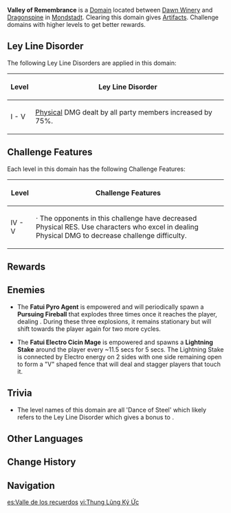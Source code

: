 {{Domain Infobox
|image        = Domain Valley of Remembrance.png
|type         = Blessing
|description  = After a period of time, the people of the continent lost track of the past. They attempt to explore downwards, searching for the things that they had forgotten. On the other side of the ancient tree's hollow, the secrets of yesterday have become today's treasures.
|region       = Mondstadt
|area         = Windwail Highland
|subarea      = Dawn Winery
|requiredAR   = 25/30/35/&#8203;40/45
|recLevel     = 47/59/69/&#8203;80/90
|recElements  = 
}}
'''Valley of Remembrance''' is a [[Domain]] located between [[Dawn Winery]] and [[Dragonspine]] in [[Mondstadt]]. Clearing this domain gives [[Artifacts]]. Challenge domains with higher levels to get better rewards.

==Ley Line Disorder==
The following Ley Line Disorders are applied in this domain:
{| class="wikitable" style="text-align:center;"
!Level
!Ley Line Disorder
|-
!I - V
|[[Physical]] DMG dealt by all party members increased by 75%.
|}

==Challenge Features==
Each level in this domain has the following Challenge Features:
{| class="wikitable"
!Level
!Challenge Features
|-
!IV - V
|· The opponents in this challenge have decreased Physical RES. Use characters who excel in dealing Physical DMG to decrease challenge difficulty.
|}

==Rewards==
{{Domain Levels/Blessing
|level=5
|sets=Traveling Doctor,Tiny Miracle,Viridescent Venerer,Maiden Beloved
}}

==Enemies==
{{Domain Enemies
|header=Valley of Remembrance I
|objective=Defeat 23 opponents within 300 seconds
|enemies=Treasure Hoarders: Cryo Potioneer*10,Treasure Hoarders: Handyman*5,Treasure Hoarders: Pugilist*5,Treasure Hoarders: Gravedigger*2,Treasure Hoarders: Seaman
}}
{{Domain Enemies
|header=Valley of Remembrance II
|objective=Defeat 16 opponents within 300 seconds
|enemies=Treasure Hoarders: Scout*4,Treasure Hoarders: Pyro Potioneer*3,Treasure Hoarders: Hydro Potioneer*5,Treasure Hoarders: Handyman,Treasure Hoarders: Crusher,Treasure Hoarders: Pugilist,Fatui Pyro Agent
}}
*The '''Fatui Pyro Agent''' is empowered and will periodically spawn a '''Pursuing Fireball''' that explodes three times once it reaches the player, dealing {{Color|Pyro DMG}}. During these three explosions, it remains stationary but will shift towards the player again for two more cycles.
{{Domain Enemies
|header=Valley of Remembrance III
|objective=Defeat 20 opponents within 1 minute (additional time will be gained after each kill).
|enemies=Treasure Hoarders: Scout*2,Treasure Hoarders: Pyro Potioneer*4,Treasure Hoarders: Electro Potioneer*4,Treasure Hoarders: Handyman*4,Treasure Hoarders: Crusher,Treasure Hoarders: Pugilist*2,Treasure Hoarders: Gravedigger,Fatui Pyro Agent,Fatui Electro Cicin Mage
}}
{{Domain Enemies
|header=Valley of Remembrance IV
|objective=Defeat 7 opponents within 360 seconds
|enemies=Treasure Hoarders: Pyro Potioneer,Treasure Hoarders: Hydro Potioneer,Treasure Hoarders: Electro Potioneer,Treasure Hoarders: Cryo Potioneer,Treasure Hoarders: Seaman,Fatui Pyro Agent,Fatui Electro Cicin Mage
}}
*The '''Fatui Electro Cicin Mage''' is empowered and spawns a '''Lightning Stake''' around the player every ~11.5 secs for 5 secs. The Lightning Stake is connected by Electro energy on 2 sides with one side remaining open to form a "V" shaped fence that will deal {{Color|Electro DMG}} and stagger players that touch it.
{{Domain Enemies
|header=Valley of Remembrance V
|objective=Defeat 5 opponents within 360 seconds
|enemies=Treasure Hoarders: Cryo Potioneer*3,Fatui Pyro Agent,Fatui Electro Cicin Mage
}}

==Trivia==
* The level names of this domain are all 'Dance of Steel' which likely refers to the Ley Line Disorder which gives a bonus to {{Color|Physical DMG}}.

==Other Languages==
{{Other Languages
|en      = Valley of Remembrance
|zhs     = 铭记之谷
|zhs_rm  = Míngjì zhī Gǔ
|zht     = 銘記之谷
|zht_rm  = Míngjì zhī Gǔ
|zh_tl   = Valley of Remembrance
|ja      = 銘記の谷
|ja_rm   = Meiki no Tani
|ja_tl   = Valley of Remembrance
|ko      = 각인의 골짜기
|ko_rm   = Gak'in-ui Goljjagi
|ko_tl   = Valley of Imprint
|es      = Valle de los recuerdos
|es_tl   = Valley of Memories
|fr      = Vallée de la réminiscence
|fr_tl   = Valley of Reminiscence
|ru      = Долина воспоминаний
|ru_tl   = 
|th      = หุบเขาแห่งความทรงจำ
|th_rm   = 
|th_tl   = Valley of Memories
|vi      = Thung Lũng {{tt|Ký Ức|記憶}}
|vi_tl   = Valley of Memories
|de      = Tal des Gedenkens
|de_tl   = Valley of Remembrance
|id      = Valley of Remembrance
|pt      = Vale das Lembranças
|pt_tl   = 
}}

==Change History==
{{Change History|1.0}}

==Navigation==
{{Domain Navbox|Permanent}}

[[es:Valle de los recuerdos]]
[[vi:Thung Lũng Ký Ức]]